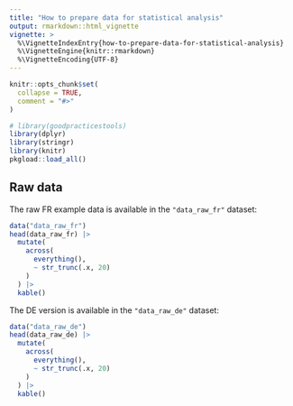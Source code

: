 ```yaml
---
title: "How to prepare data for statistical analysis"
output: rmarkdown::html_vignette
vignette: >
  %\VignetteIndexEntry{how-to-prepare-data-for-statistical-analysis}
  %\VignetteEngine{knitr::rmarkdown}
  %\VignetteEncoding{UTF-8}
---
```


```r
knitr::opts_chunk$set(
  collapse = TRUE,
  comment = "#>"
)
```

```r
# library(goodpracticestools)
library(dplyr)
library(stringr)
library(knitr)
pkgload::load_all()
```

## Raw data

The raw FR example data is available in the `"data_raw_fr"` dataset:

```r
data("data_raw_fr")
head(data_raw_fr) |> 
  mutate(
    across(
      everything(), 
      ~ str_trunc(.x, 20)
    )
  ) |> 
  kable()
```

The DE version is available in the `"data_raw_de"` dataset:

```r
data("data_raw_de")
head(data_raw_de) |> 
  mutate(
    across(
      everything(), 
      ~ str_trunc(.x, 20)
    )
  ) |> 
  kable()
```
